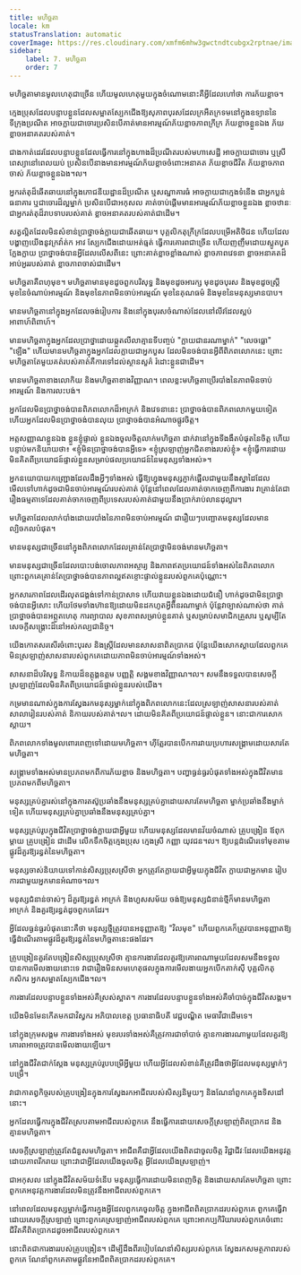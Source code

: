 ```yaml
---
title: មហិច្ឆតា
locale: km
statusTranslation: automatic
coverImage: https://res.cloudinary.com/xmfm6mhw3gwctndtcubgx2rptnae/image/upload/v1740337243/small_cover_educacion_fundamental_a051170f1c.webp
sidebar:
    label: 7. មហិច្ឆតា
    order: 7
---
```

មហិច្ឆតាមានមូលហេតុជាច្រើន ហើយមូលហេតុមួយក្នុងចំណោមនោះគឺអ្វីដែលហៅថា ការភ័យខ្លាច។

ក្មេងប្រុសដែលបន្ទាបខ្លួនដែលសម្អាតស្បែកជើងឱ្យសុភាពបុរសដែលក្រអឺតក្រទមនៅក្នុងឧទ្យាននៃទីក្រុងប្រណីត អាចក្លាយជាចោរប្រសិនបើគាត់មានអារម្មណ៍ភ័យខ្លាចភាពក្រីក្រ ភ័យខ្លាចខ្លួនឯង ភ័យខ្លាចអនាគតរបស់គាត់។

ជាងកាត់ដេរដែលបន្ទាបខ្លួនដែលធ្វើការនៅក្នុងហាងដ៏ប្រណីតរបស់មហាសេដ្ឋី អាចក្លាយជាចោរ ឬស្រីពេស្យានៅពេលយប់ ប្រសិនបើនាងមានអារម្មណ៍ភ័យខ្លាចចំពោះអនាគត ភ័យខ្លាចជីវិត ភ័យខ្លាចភាពចាស់ ភ័យខ្លាចខ្លួនឯង។ល។

អ្នករត់តុដ៏ឆើតឆាយនៅក្នុងភោជនីយដ្ឋានដ៏ប្រណីត ឬសណ្ឋាគារធំ អាចក្លាយជាក្មេងទំនើង ជាអ្នកប្លន់ធនាគារ ឬជាចោរដ៏ល្អម្នាក់ ប្រសិនបើជាអកុសល គាត់ចាប់ផ្តើមមានអារម្មណ៍ភ័យខ្លាចខ្លួនឯង ខ្លាចឋានៈជាអ្នករត់តុដ៏រាបទាបរបស់គាត់ ខ្លាចអនាគតរបស់គាត់ជាដើម។

សត្វល្អិតដែលមិនសំខាន់ប្រាថ្នាចង់ក្លាយជាឆើតឆាយ។ បុគ្គលិកតុក្រីក្រដែលបម្រើអតិថិជន ហើយដែលបង្ហាញយើងនូវក្រវ៉ាត់ក អាវ ស្បែកជើងដោយអត់ធ្មត់ ធ្វើការគោរពជាច្រើន ហើយញញឹមដោយស្លូតបូតក្លែងក្លាយ ប្រាថ្នាចង់បានអ្វីដែលលើសពីនេះ ព្រោះគាត់ខ្លាចខ្លាំងណាស់ ខ្លាចភាពវេទនា ខ្លាចអនាគតដ៏អាប់អួររបស់គាត់ ខ្លាចភាពចាស់ជាដើម។

មហិច្ឆតាគឺពហុមុខ។ មហិច្ឆតាមានមុខដូចពួកបរិសុទ្ធ និងមុខដូចអារក្ស មុខដូចបុរស និងមុខដូចស្ត្រី មុខនៃចំណាប់អារម្មណ៍ និងមុខនៃភាពមិនចាប់អារម្មណ៍ មុខនៃគុណធម៌ និងមុខនៃមនុស្សមានបាប។

មានមហិច្ឆតានៅក្នុងអ្នកដែលចង់រៀបការ និងនៅក្នុងបុរសចំណាស់ដែលនៅលីវដែលស្អប់អាពាហ៍ពិពាហ៍។

មានមហិច្ឆតាក្នុងអ្នកដែលប្រាថ្នាដោយឆ្កួតលីលាគ្មានទីបញ្ចប់ "ក្លាយជានរណាម្នាក់" "លេចធ្លោ" "ឡើង" ហើយមានមហិច្ឆតាក្នុងអ្នកដែលក្លាយជាអ្នកបួស ដែលមិនចង់បានអ្វីពីពិភពលោកនេះ ព្រោះមហិច្ឆតាតែមួយគត់របស់គាត់គឺការទៅដល់ស្ថានសួគ៌ រំដោះខ្លួនជាដើម។

មានមហិច្ឆតាខាងលោកិយ និងមហិច្ឆតាខាងវិញ្ញាណ។ ពេលខ្លះមហិច្ឆតាប្រើរបាំងនៃភាពមិនចាប់អារម្មណ៍ និងការលះបង់។

អ្នកដែលមិនប្រាថ្នាចង់បានពិភពលោកដ៏អាក្រក់ និងវេទនានេះ ប្រាថ្នាចង់បានពិភពលោកមួយទៀត ហើយអ្នកដែលមិនប្រាថ្នាចង់បានលុយ ប្រាថ្នាចង់បានអំណាចផ្លូវចិត្ត។

អត្តសញ្ញាណខ្លួនឯង ខ្លួនខ្ញុំផ្ទាល់ ខ្លួនឯងចូលចិត្តលាក់មហិច្ឆតា ដាក់វានៅក្នុងទីងងឹតបំផុតនៃចិត្ត ហើយបន្ទាប់មកនិយាយថា៖ «ខ្ញុំមិនប្រាថ្នាចង់បានអ្វីទេ» «ខ្ញុំស្រឡាញ់អ្នកជិតខាងរបស់ខ្ញុំ» «ខ្ញុំធ្វើការដោយមិនគិតពីប្រយោជន៍ផ្ទាល់ខ្លួនសម្រាប់ផលប្រយោជន៍នៃមនុស្សទាំងអស់»។

អ្នកនយោបាយកញ្ជ្រោងដែលដឹងអ្វីៗទាំងអស់ ធ្វើឱ្យហ្វូងមនុស្សភ្ញាក់ផ្អើលជាមួយនឹងស្នាដៃដែលមើលទៅហាក់ដូចជាមិនចាប់អារម្មណ៍របស់គាត់ ប៉ុន្តែនៅពេលដែលគាត់ចាកចេញពីការងារ វាគ្រាន់តែជារឿងធម្មតាទេដែលគាត់ចាកចេញពីប្រទេសរបស់គាត់ជាមួយនឹងប្រាក់រាប់លានដុល្លារ។

មហិច្ឆតាដែលលាក់បាំងដោយរបាំងនៃភាពមិនចាប់អារម្មណ៍ ជារឿយៗបញ្ឆោតមនុស្សដែលមានល្បិចកលបំផុត។

មានមនុស្សជាច្រើននៅក្នុងពិភពលោកដែលគ្រាន់តែប្រាថ្នាមិនចង់មានមហិច្ឆតា។

មានមនុស្សជាច្រើនដែលបោះបង់ចោលភាពអស្ចារ្យ និងភាពឥតប្រយោជន៍ទាំងអស់នៃពិភពលោក ព្រោះពួកគេគ្រាន់តែប្រាថ្នាចង់បានភាពល្អឥតខ្ចោះផ្ទាល់ខ្លួនរបស់ពួកគេប៉ុណ្ណោះ។

អ្នកសារភាពដែលដើរលុតជង្គង់ទៅកាន់ប្រាសាទ ហើយវាយខ្លួនឯងដោយជំនឿ ហាក់ដូចជាមិនប្រាថ្នាចង់បានអ្វីសោះ ហើយថែមទាំងហ៊ានឱ្យដោយមិនដកហូតអ្វីពីនរណាម្នាក់ ប៉ុន្តែវាច្បាស់ណាស់ថា គាត់ប្រាថ្នាចង់បានអព្ភូតហេតុ ការព្យាបាល សុខភាពសម្រាប់ខ្លួនគាត់ ឬសម្រាប់សមាជិកគ្រួសារ ឬសូម្បីតែសេចក្ដីសង្រ្គោះដ៏នៅអស់កល្បជានិច្ច។

យើងកោតសរសើរចំពោះបុរស និងស្ត្រីដែលមានសាសនាពិតប្រាកដ ប៉ុន្តែយើងសោកស្តាយដែលពួកគេមិនស្រឡាញ់សាសនារបស់ពួកគេដោយភាពមិនចាប់អារម្មណ៍ទាំងអស់។

សាសនាដ៏បរិសុទ្ធ និកាយដ៏ឧត្តុង្គឧត្តម បញ្ញត្តិ សង្គមខាងវិញ្ញាណ។ល។ សមនឹងទទួលបានសេចក្តីស្រឡាញ់ដែលមិនគិតពីប្រយោជន៍ផ្ទាល់ខ្លួនរបស់យើង។

កម្រមានណាស់ក្នុងការស្វែងរកមនុស្សម្នាក់នៅក្នុងពិភពលោកនេះដែលស្រឡាញ់សាសនារបស់គាត់ សាលារៀនរបស់គាត់ និកាយរបស់គាត់។ល។ ដោយមិនគិតពីប្រយោជន៍ផ្ទាល់ខ្លួន។ នោះជាការសោកស្តាយ។

ពិភពលោកទាំងមូលពោរពេញទៅដោយមហិច្ឆតា។ ហ៊ីត្លែរបានបើកការវាយប្រហារសង្រ្គាមដោយសារតែមហិច្ឆតា។

សង្រ្គាមទាំងអស់មានប្រភពមកពីការភ័យខ្លាច និងមហិច្ឆតា។ បញ្ហាធ្ងន់ធ្ងរបំផុតទាំងអស់ក្នុងជីវិតមានប្រភពមកពីមហិច្ឆតា។

មនុស្សគ្រប់គ្នារស់នៅក្នុងការតស៊ូប្រឆាំងនឹងមនុស្សគ្រប់គ្នាដោយសារតែមហិច្ឆតា ម្នាក់ប្រឆាំងនឹងម្នាក់ទៀត ហើយមនុស្សគ្រប់គ្នាប្រឆាំងនឹងមនុស្សគ្រប់គ្នា។

មនុស្សគ្រប់រូបក្នុងជីវិតប្រាថ្នាចង់ក្លាយជាអ្វីមួយ ហើយមនុស្សដែលមានវ័យចំណាស់ គ្រូបង្រៀន ឪពុកម្តាយ គ្រូបង្រៀន ជាដើម លើកទឹកចិត្តក្មេងប្រុស ក្មេងស្រី កញ្ញា យុវជន។ល។ ឱ្យបន្តដំណើរទៅមុខតាមផ្លូវដ៏គួរឱ្យរន្ធត់នៃមហិច្ឆតា។

មនុស្សចាស់និយាយទៅកាន់សិស្សប្រុសស្រីថា អ្នកត្រូវតែក្លាយជាអ្វីមួយក្នុងជីវិត ក្លាយជាអ្នកមាន រៀបការជាមួយអ្នកមានអំណាច។ល។

មនុស្សជំនាន់ចាស់ៗ ដ៏គួរឱ្យរន្ធត់ អាក្រក់ និងហួសសម័យ ចង់ឱ្យមនុស្សជំនាន់ថ្មីក៏មានមហិច្ឆតា អាក្រក់ និងគួរឱ្យរន្ធត់ដូចពួកគេដែរ។

អ្វីដែលធ្ងន់ធ្ងរបំផុតនោះគឺថា មនុស្សថ្មីត្រូវបានអនុញ្ញាតឱ្យ "វិលមុខ" ហើយពួកគេក៏ត្រូវបានអនុញ្ញាតឱ្យធ្វើដំណើរតាមផ្លូវដ៏គួរឱ្យរន្ធត់នៃមហិច្ឆតានេះផងដែរ។

គ្រូបង្រៀនគួរតែបង្រៀនសិស្សប្រុសស្រីថា គ្មានការងារដែលគួរឱ្យគោរពណាមួយដែលសមនឹងទទួលបានការមើលងាយនោះទេ វាជារឿងមិនសមហេតុផលក្នុងការមើលងាយអ្នកបើកតាក់ស៊ី បុគ្គលិកតុ កសិករ អ្នកសម្អាតស្បែកជើង។ល។

ការងារដែលបន្ទាបខ្លួនទាំងអស់គឺស្រស់ស្អាត។ ការងារដែលបន្ទាបខ្លួនទាំងអស់គឺចាំបាច់ក្នុងជីវិតសង្គម។

យើងមិនមែនកើតមកជាវិស្វករ អភិបាលខេត្ត ប្រធានាធិបតី វេជ្ជបណ្ឌិត មេធាវីជាដើមទេ។

នៅក្នុងក្រុមសង្គម ការងារទាំងអស់ មុខរបរទាំងអស់គឺត្រូវការជាចាំបាច់ គ្មានការងារណាមួយដែលគួរឱ្យគោរពអាចត្រូវបានមើលងាយឡើយ។

នៅក្នុងជីវិតជាក់ស្តែង មនុស្សគ្រប់រូបបម្រើអ្វីមួយ ហើយអ្វីដែលសំខាន់គឺត្រូវដឹងថាអ្វីដែលមនុស្សម្នាក់ៗបម្រើ។

វាជាកាតព្វកិច្ចរបស់គ្រូបង្រៀនក្នុងការស្វែងរកអាជីពរបស់សិស្សនិមួយៗ និងណែនាំពួកគេក្នុងទិសដៅនោះ។

អ្នកដែលធ្វើការក្នុងជីវិតស្របតាមអាជីពរបស់ពួកគេ នឹងធ្វើការដោយសេចក្តីស្រឡាញ់ពិតប្រាកដ និងគ្មានមហិច្ឆតា។

សេចក្តីស្រឡាញ់ត្រូវតែជំនួសមហិច្ឆតា។ អាជីពគឺជាអ្វីដែលយើងពិតជាចូលចិត្ត វិជ្ជាជីវៈដែលយើងអនុវត្តដោយភាពរីករាយ ព្រោះវាជាអ្វីដែលយើងចូលចិត្ត អ្វីដែលយើងស្រឡាញ់។

ជាអកុសល នៅក្នុងជីវិតសម័យទំនើប មនុស្សធ្វើការដោយមិនពេញចិត្ត និងដោយសារតែមហិច្ឆតា ព្រោះពួកគេអនុវត្តការងារដែលមិនត្រូវនឹងអាជីពរបស់ពួកគេ។

នៅពេលដែលមនុស្សម្នាក់ធ្វើការក្នុងអ្វីដែលពួកគេចូលចិត្ត ក្នុងអាជីពពិតប្រាកដរបស់ពួកគេ ពួកគេធ្វើវាដោយសេចក្តីស្រឡាញ់ ព្រោះពួកគេស្រឡាញ់អាជីពរបស់ពួកគេ ព្រោះអាកប្បកិរិយារបស់ពួកគេចំពោះជីវិតគឺពិតប្រាកដដូចអាជីពរបស់ពួកគេ។

នោះពិតជាការងាររបស់គ្រូបង្រៀន។ ដើម្បីដឹងពីរបៀបណែនាំសិស្សរបស់ពួកគេ ស្វែងរកសមត្ថភាពរបស់ពួកគេ ណែនាំពួកគេតាមផ្លូវនៃអាជីពពិតប្រាកដរបស់ពួកគេ។

